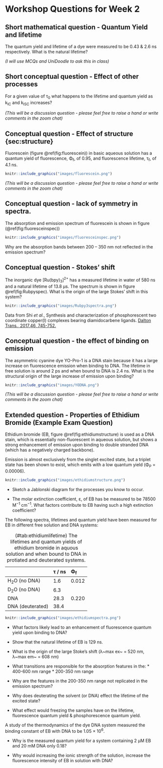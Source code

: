 # Workshop Questions for Week 2 {#ch:Workshop2}

## Short mathematical question - Quantum Yield and lifetime {#sec:YieldLifetime}
The quantum yield and lifetime of a dye were measured to be 0.43 & 2.6 ns respectively. What is the natural lifetime?

*(I will use MCQs and UniDoodle to ask this in class)*


## Short conceptual question - Effect of other processes {#sec:otherprocesses}

For a given value of τ~0~ what happens to the lifetime and quantum yield as k~IC~ and k~ISC~ increases?


*(This will be a discussion question - please feel free to raise a hand or write comments in the zoom chat)*

## Conceptual question - Effect of structure {sec:structure}
Fluorescein (figure \@ref(fig:fluorescein)) in basic aqueous solution has a quantum yield of fluorescence, Φ~f~, of 0.95, and fluorescence lifetime, τ~f~, of 4.1 ns.

```r
knitr::include_graphics("images/fluorescein.png")
```

*(This will be a discussion question - please feel free to raise a hand or write comments in the zoom chat)*

## Conceptual question - lack of symmetry in spectra.

The absorption and emission spectrum of fluorescein is shown in figure (\@ref(fig:fluoresceinspec))

```r
knitr::include_graphics("images/fluoresceinspec.png")
```

Why are the absorption bands between 200 – 350 nm not reflected in the emission spectrum?

## Conceptual question - Stokes' shift {#sec:stokes}

The inorganic dye [Ru(bpy)~3~]^2+^ has a measured lifetime in water of 580 ns and a natural lifetime of 13.8 µs. The spectrum is shown in figure \@ref(fig:Rubpyspec). What is the origin of the large Stokes' shift in this system?

```r
knitr::include_graphics("images/Rubpy3spectra.png")
```

Data from Shi *et al.*, Synthesis and characterization of phosphorescent two coordinate copper(I) complexes bearing diamidocarbene ligands. [Dalton Trans., 2017,46, 745-752.](https://doi.org/10.1039/C6DT04016K)

## Conceptual question - the effect of binding on emission {#sec:binding}

The asymmetric cyanine dye YO-Pro-1 is a DNA stain because it has a large increase on fluorescence emission when binding to DNA. The lifetime in free solution is around 2 ps and when bound to DNA is 2.4 ns. What is the structural origin of the large increase of emission upon binding?

```r
knitr::include_graphics("images/YODNA.png")
```

*(This will be a discussion question - please feel free to raise a hand or write comments in the zoom chat)*


## Extended question - Properties of Ethidium Bromide (Example Exam Question)

Ethidium bromide (EB, figure \@ref(fig:ethidiumstructure) is used as a DNA stain, which is essentially non-fluorescent in aqueous solution, but shows a strong enhancement of emission upon binding to double stranded DNA (which has a negatively charged backbone).

Emission is almost exclusively from the singlet excited state, but a triplet state has been shown to exist, which emits with a low quantum yield (Φ~P~ = 0.00006).

```r
knitr::include_graphics("images/ethidiumstructure.png")
```

- Sketch a Jablonski diagram for the processes you know to occur.

- The molar extinction coefficient, ε, of EB has be measured to be 78500 M^−1^ cm^−1^. What factors contribute to EB having such a high extinction coefficient?

The following spectra, lifetimes and quantum yield have been measured for EB in different free solution and DNA systems:

Table: (\#tab:ethidiumlifetime) The lifetimes and quantum yields of ethidium bromide in aquous solution and when bound to DNA in protiated and deuterated systems.

| | τ / ns | Φ~f~ |
|:--------------|:---------|:---------|
| H~2~O (no DNA) | 1.6 | 0.012 |
| D~2~O (no DNA)  | 6.3 |  |
| DNA | 28.3 | 0.220 |
| DNA (deuterated) | 38.4 | |


```r
knitr::include_graphics("images/ethidiumspectra.png")
```

- What factors likely lead to an enhancement of fluorescence quantum yield upon binding to DNA?

- Show that the natural lifetime of EB is 129 ns.

- What is the origin of the large Stoke’s shift (λ~max ex~ = 520 nm, λ~max em~ = 608 nm)

- What transitions are responsible for the absorption features in the:
      * 400-600 nm range
      * 200-350 nm range

- Why are the features in the 200-350 nm range not replicated in the emission spectrum?

- Why does deuterating the solvent (or DNA) effect the lifetime of the excited state?

- What effect would freezing the samples have on the lifetime, fluorescence quantum yield & phosphorescence quantum yield.

A study of the thermodynamics of the dye DNA system measured the binding constant of EB with DNA to be 1.05 × 10^6^.

- Why is the measured quantum yield for a system containing 2 µM EB and 20 mM DNA only 0.18?

- Why would increasing the ionic strength of the solution, increase the fluorescence intensity of EB in solution with DNA?  

